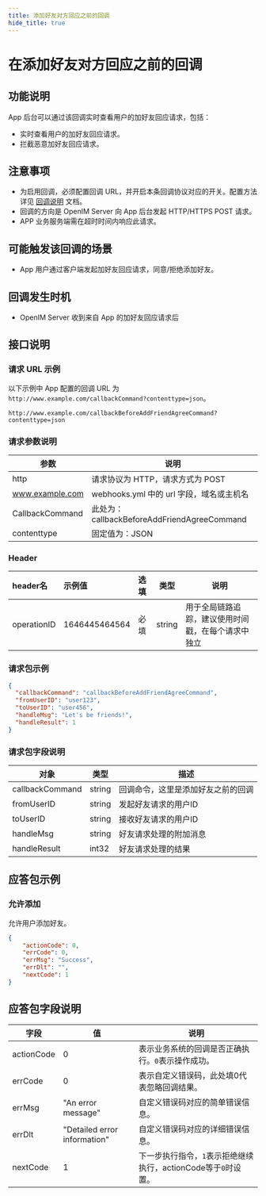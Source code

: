 ```yaml
---
title: 添加好友对方回应之前的回调
hide_title: true
---
```



# 在添加好友对方回应之前的回调

## 功能说明
App 后台可以通过该回调实时查看用户的加好友回应请求，包括：
- 实时查看用户的加好友回应请求。
- 拦截恶意加好友回应请求。


## 注意事项
- 为启用回调，必须配置回调 URL，并开启本条回调协议对应的开关。配置方法详见 [回调说明](../introduction) 文档。
- 回调的方向是 OpenIM Server 向 App 后台发起 HTTP/HTTPS POST 请求。
- APP 业务服务端需在超时时间内响应此请求。

## 可能触发该回调的场景
- App 用户通过客户端发起加好友回应请求，同意/拒绝添加好友。

## 回调发生时机
- OpenIM Server 收到来自 App 的加好友回应请求后

## 接口说明

### 请求 URL 示例
以下示例中 App 配置的回调 URL 为 `http://www.example.com/callbackCommand?contenttype=json`。
```plaintext
http://www.example.com/callbackBeforeAddFriendAgreeCommand?contenttype=json
```

### 请求参数说明

| 参数              | 说明                                            |
|-----------------|-----------------------------------------------|
| http            | 请求协议为 HTTP，请求方式为 POST                         |
| www.example.com | webhooks.yml 中的 url 字段，域名或主机名                                        |
| CallbackCommand | 此处为：callbackBeforeAddFriendAgreeCommand |
| contenttype     | 固定值为：JSON                                     |

### Header
| header名     | 示例值           | 选填  | 类型     | 说明                  |
|:------------|:--------------|:----|--------|---------------------|
| operationID | 1646445464564 | 必填  | string | 用于全局链路追踪，建议使用时间戳，在每个请求中独立 |

### 请求包示例
```json
{
  "callbackCommand": "callbackBeforeAddFriendAgreeCommand",
  "fromUserID": "user123",
  "toUserID": "user456",
  "handleMsg": "Let's be friends!",
  "handleResult": 1
}

```




### 请求包字段说明

| 对象            | 类型   | 描述                                      |
|-----------------|--------|------------------------------------------|
| callbackCommand | string | 回调命令，这里是添加好友之前的回调         |
| fromUserID      | string | 发起好友请求的用户ID                      |
| toUserID        | string | 接收好友请求的用户ID                      |
| handleMsg          | string | 好友请求处理的附加消息                        |
| handleResult          | int32 | 好友请求处理的结果                        |

## 应答包示例

### 允许添加
允许用户添加好友。

```json
{
    "actionCode": 0,
    "errCode": 0,
    "errMsg": "Success",
    "errDlt": "",
    "nextCode": 1
}

```



## 应答包字段说明

| 字段         | 值                            | 说明                                      |
|------------|------------------------------|-----------------------------------------|
| actionCode | 0                            | 表示业务系统的回调是否正确执行。`0`表示操作成功。              |
| errCode    | 0                            | 表示自定义错误码，此处填0代表忽略回调结果。                  |
| errMsg     | "An error message"           | 自定义错误码对应的简单错误信息。                        |
| errDlt     | "Detailed error information" | 自定义错误码对应的详细错误信息。                        |
| nextCode   | 1                            | 下一步执行指令，`1`表示拒绝继续执行，actionCode等于`0`时设置。 |


